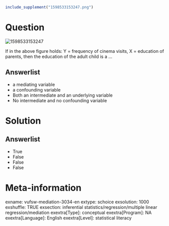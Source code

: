 ```r
include_supplement("1598533153247.png")
```

Question
========
  
  
<img src="1598533153247.png" class="fr-fic fr-dii tvcss_2"
alt="1598533153247" />  
  
  
If in the above figure holds: Y = frequency of cinema visits, X =
education of parents, then the education of the adult child is a …

Answerlist
----------
* a mediating variable
* a confounding variable
* Both an intermediate and an underlying variable
* No intermediate and no confounding variable

Solution
========










Answerlist
----------
* True
* False
* False
* False

Meta-information
================
exname: vufsw-mediation-3034-en
extype: schoice
exsolution: 1000
exshuffle: TRUE
exsection: inferential statistics/regression/multiple linear regression/mediation
exextra[Type]: conceptual
exextra[Program]: NA
exextra[Language]: English
exextra[Level]: statistical literacy

